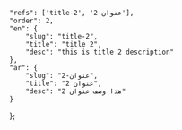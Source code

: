 ---
---
    "refs": ['title-2', 'عنوان-2'],
	"order": 2,
	"en": {
		"slug": "title-2",
        "title": "title 2",
		"desc": "this is title 2 description"
	},
	"ar": {
		"slug": "عنوان-2",
        "title": "عنوان 2",
		"desc": "هذا وصف عنوان 2"
	}
};